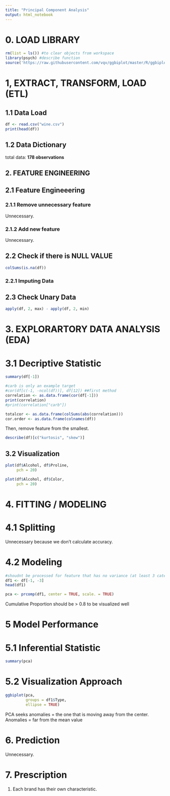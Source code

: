 ---
title: "Principal Component Analysis"
output: html_notebook
---

# 0. LOAD LIBRARY

```{r}
rm(list = ls()) #to clear objects from workspace
library(psych) #describe function
source('https://raw.githubusercontent.com/vqv/ggbiplot/master/R/ggbiplot.r') #pca function
```

# 1, EXTRACT, TRANSFORM, LOAD (ETL)

## 1.1 Data Load

```{r Load Data}
df <- read.csv("wine.csv")
print(head(df))
```

## 1.2 Data Dictionary


total data: **178 observations**


## 2. FEATURE ENGINEERING

## 2.1 Feature Engineeering

### 2.1.1 Remove unnecessary feature

Unnecessary.

### 2.1.2 Add new feature

Unnecessary.

## 2.2 Check if there is NULL VALUE

```{r NULL value}
colSums(is.na(df))
```
### 2.2.1 Imputing Data

## 2.3 Check Unary Data

```{r Unary Data}
apply(df, 2, max) - apply(df, 2, min)
```
# 3. EXPLORARTORY DATA ANALYSIS (EDA)

# 3.1 Decriptive Statistic

```{r Summary}
summary(df[-1])
```

```{r Correlation}
#carb is only an example target
#cor(df[c(-1, -ncol(df))], df[12]) ##first method
correlation <- as.data.frame(cor(df[-1]))
print(correlation)
#print(correlation["carb"])
```

```{r Find the smallest correlation}
totalcor <- as.data.frame(colSums(abs(correlation)))
cor.order <- as.data.frame(colnames(df))
```

Then, remove feature from the smallest.

```{r Kurtosis and Skewness}
describe(df)[c("kurtosis", "skew")]
```

## 3.2 Visualization

```{r}
plot(df$Alcohol, df$Proline,
     pch = 20)
```

```{r}
plot(df$Alcohol, df$Color,
     pch = 20)
```

# 4. FITTING / MODELING

# 4.1 Splitting

Unnecessary because we don't calculate accuracy.

# 4.2 Modeling

```{r remove no variance feature}
#shoudnt be processed for feature that has no variance (at least 3 categories should be fine)
df1 <- df[-1, -3]
head(df1)
```

```{r}
pca <- prcomp(df1, center = TRUE, scale. = TRUE)
```

Cumulative Proportion should be > 0.8 to be visualized well

# 5 Model Performance

# 5.1 Inferential Statistic

```{r}
summary(pca)
```

# 5.2 Visualization Approach

```{r}
ggbiplot(pca,
         groups = df1$Type,
         ellipse = TRUE)
```

PCA seeks anomalies = the one that is moving away from the center.
Anomalies = far from the mean value

# 6. Prediction

Unnecessary.

# 7. Prescription

1. Each brand has their own characteristic.